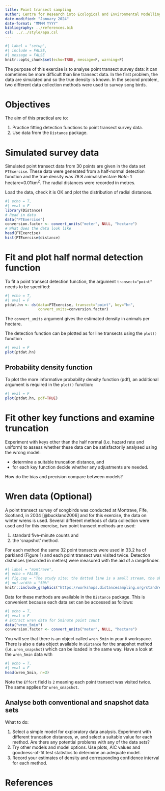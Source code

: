 ```yaml
---
title: Point transect sampling
author: Centre for Research into Ecological and Environmental Modelling <br> **University of St Andrews**
date-modified: "January 2024"
date-format: "MMMM YYYY"
bibliography: ../references.bib
csl: ../../style/apa.csl
---
```


```r
#| label = "setup",
#| include = FALSE,
#| message = FALSE
knitr::opts_chunk$set(echo=TRUE, message=F, warning=F)
```

The purpose of this exercise is to analyse point transect survey data: it can sometimes be more difficult than line transect data. In the first problem, the data are simulated and so the true density is known. In the second problem, two different data collection methods were used to survey song birds.

# Objectives

The aim of this practical are to:

1.  Practice fitting detection functions to point transect survey data.
2.  Use data from the `Distance` package.

# Simulated survey data

Simulated point transect data from 30 points are given in the data set `PTExercise`. These data were generated from a half-normal detection function and the true density was 79.8 animals/hectare *Note*: 1 hectare=0.01km$^2$. The radial distances were recorded in metres.

Load the data, check it is OK and plot the distribution of radial distances.

```r
#| echo = T,
#| eval = F
library(Distance)
# Read in data
data("PTExercise")
conversion.factor <- convert_units("meter", NULL, "hectare")
# What does the data look like
head(PTExercise)
hist(PTExercise$distance)
```

# Fit and plot half normal detection function

To fit a point transect detection function, the argument `transect="point"` needs to be specified:

```r
#| echo = T,
#| eval = F
ptdat.hn <- ds(data=PTExercise, transect="point", key="hn", 
               convert_units=conversion.factor)
```

The `convert_units` argument gives the estimated density in animals per hectare.

The detection function can be plotted as for line transects using the `plot()` function

```r
#| eval = F
plot(ptdat.hn)
```

## Probability density function

To plot the more informative probability density function (pdf), an additional argument is required in the `plot()` function:

```r
#| eval = F
plot(ptdat.hn, pdf=TRUE)
```

# Fit other key functions and examine truncation

Experiment with keys other than the half normal (i.e. hazard rate and uniform) to assess whether these data can be satisfactorily analysed using the wrong model:

-   determine a suitable truncation distance, and
-   for each key function decide whether any adjustments are needed.

How do the bias and precision compare between models?

# Wren data (Optional)

A point transect survey of songbirds was conducted at Montrave, Fife, Scotland, in 2004 [@buckland2006] and for this exercise, the data on winter wrens is used. Several different methods of data collection were used and for this exercise, two point transect methods are used:

1.  standard five-minute counts and
2.  the 'snapshot' method.

For each method the same 32 point transects were used in 33.2 ha of parkland (Figure 1) and each point transect was visited twice. Detection distances (recorded in metres) were measured with the aid of a rangefinder.

```r
#| label = "montrave",
#| echo = FALSE,
#| fig.cap = "The study site: the dotted line is a small stream, the short dashed lines are tracks and the thick dashed line is a main road. The 32 points, shown by crosses, are laid out on a systematic grid with 100m separation. The diagonal lines were used for a line transect survey.",
#| out.width = "50%"
knitr::include_graphics("https://workshops.distancesampling.org/standrews-2019/intro/practicals/figures/Prac_5_Figure_1.png")
```

Data for these methods are available in the `Distance` package. This is convenient because each data set can be accessed as follows:

```r
#| echo = T,
#| eval = F
# Extract wren data for 5minute point count
data("wren_5min")
conversion.factor <- convert_units("meter", NULL, "hectare")
```

You will see that there is an object called `wren_5min` in your `R` workspace. There is also a data object available in `Distance` for the snapshot method (i.e. `wren_snapshot`) which can be loaded in the same way. Have a look at the `wren_5min` data with

```r
#| echo = T,
#| eval = F
head(wren_5min, n=3)
```

Note the `Effort` field is `2` meaning each point transect was visited twice. The same applies for `wren_snapshot`.

## Analyse both conventional and snapshot data sets

What to do:

1.  Select a simple model for exploratory data analysis. Experiment with different truncation distances, $w$, and select a suitable value for each method. Are there any potential problems with any of the data sets?
2.  Try other models and model options. Use plots, AIC values and goodness-of-fit test statistics to determine an adequate model.
3.  Record your estimates of density and corresponding confidence interval for each method.

# References
